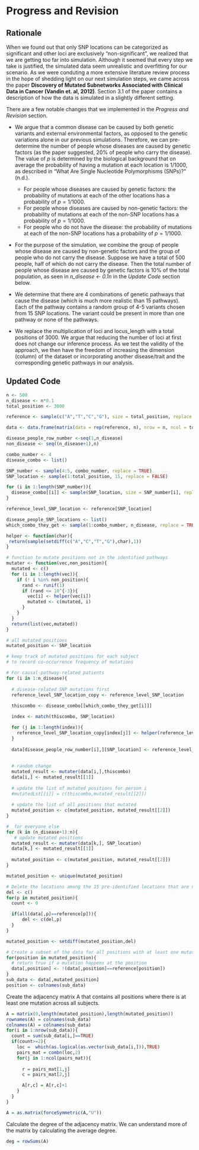 # Progress and Revision

## Rationale

When we found out that only SNP locations can be categorized as significant and other loci are exclusively "non-significant", we realized that we are getting too far into simulation. Although it seemed that every step we take is justified, the simulated data seem unrealistic and overfitting for our scenario. As we were conduting a more extensive literature review process in the hope of shedding light on our next simulation steps, we came across the paper **Discovery of Mutated Subnetworks Associated with Clinical Data in Cancer (Vandin et. al, 2012)**. Section 3.1 of the paper contains a description of how the data is simulated in a slightly different setting.

There are a few notable changes that we implemented in the *Progress and Revision* section.

+ We argue that a common disease can be caused by both genetic variants and external environmental factors, as opposed to the genetic variations alone in our previous simulations. Therefore, we can pre-determine the number of people whose diseases are caused by genetic factors (as the paper suggested, 20% of people who carry the disease). The value of $p$ is determined by the biological background that on average the probability of having a mutation at each location is $1/1000$, as described in "What Are Single Nucleotide Polymorphisms (SNPs)?" (n.d.). 
  + For people whose diseases are caused by genetic factors: the probability of mutations at each of the other locations has a probability of $p = 1/1000$.
  + For people whose diseases are caused by non-genetic factors: the probability of mutations at each of the non-SNP locations has a probability of $p = 1/1000$.
  + For people who do not have the disease: the probability of mutations at each of the non-SNP locations has a probability of $p = 1/1000$.

+ For the purpose of the simulation, we combine the group of people whose disease are caused by non-genetic factors and the group of people who do not carry the disease. Suppose we have a total of 500 people, half of which do not carry the disease. Then the total number of people whose disease are caused by genetic factors is 10% of the total population, as seen in *n_disease <- 0.1n* in the *Update Code* section below.

+ We determine that there are 4 combinations of genetic pathways that cause the disease (which is much more realistic than 15 pathways). Each of the pathway contains a random group of 4-5 variants chosen from 15 SNP locations. The variant could be present in more than one pathway or none of the pathways.

+ We replace the multiplication of loci and locus_length with a total positions of 3000. We argue that reducing the number of loci at first does not change our inference process. As we test the validity of the approach, we then have the freedom of increasing the dimension (column) of the dataset or incorporating another disease/trait and the corresponding genetic pathways in our analysis. 

## Updated Code

```r
n <- 500
n_disease <- n*0.1
total_position <- 3000
```

```r
reference <- sample(c("A","T","C","G"), size = total_position, replace = TRUE)

data <- data.frame(matrix(data = rep(reference, n), nrow = n, ncol = total_position,byrow=TRUE))

disease_people_row_number <-seq(1,n_disease)
non_disease <- seq((n_disease+1),n)

combo_number <- 4
disease_combo <- list()

SNP_number <- sample(4:5, combo_number, replace = TRUE)
SNP_location <- sample(1:total_position, 15, replace = FALSE)

for (i in 1:length(SNP_number)){
  disease_combo[[i]] <- sample(SNP_location, size = SNP_number[i], replace = FALSE)
}

reference_level_SNP_location <- reference[SNP_location]

disease_people_SNP_locations <- list()
which_combo_they_get <- sample(1:combo_number, n_disease, replace = TRUE)
```

```r
helper <- function(char){
 return(sample(setdiff(c("A","C","T","G"),char),1))
}

# function to mutate positions not in the identified pathways
mutater <- function(vec,non_position){
  mutated <- c()
  for (i in 1:length(vec)){
    if (! i %in% non_position){
      rand <- runif(1)
      if (rand <= 10^{-3}){
        vec[i] <- helper(vec[i])
        mutated <- c(mutated, i)
      }
    }
  }
  return(list(vec,mutated))
}
```

```r
# all mutated positions
mutated_position <- SNP_location

# keep track of mutated positions for each subject
# to record co-occurrence frequency of mutations

# For causal-pathway-related patients
for (i in 1:n_disease){
  
  # disease-related SNP mutations first
  reference_level_SNP_location_copy <- reference_level_SNP_location
  
  thiscombo <- disease_combo[[which_combo_they_get[i]]]

  index <- match(thiscombo, SNP_location)

  for (j in 1:length(index)){
    reference_level_SNP_location_copy[index[j]] <- helper(reference_level_SNP_location[index[j]])
  }
  
  data[disease_people_row_number[i],][SNP_location] <- reference_level_SNP_location_copy
  
  
  # random change
  mutated_result <- mutater(data[i,],thiscombo)
  data[i,] <- mutated_result[[1]]
  
  # update the list of mutated positions for person i 
  #mutatedLst[[i]] = c(thiscombo,mutated_result[[2]])
  
  # update the list of all positions that mutated
  mutated_position <- c(mutated_position, mutated_result[[2]])
}

#  for everyone else
for (k in (n_disease+1):n){
   # update mutated positions
  mutated_result <- mutater(data[k,], SNP_location)
  data[k,] <- mutated_result[[1]]
  
  mutated_position <- c(mutated_position, mutated_result[[2]])
}

mutated_position <- unique(mutated_position)
```

```r
# Delete the locations among the 15 pre-identified locations that are not selected to be part of a causal pathway
del <- c()
for(p in mutated_position){
  count <- 0

  if(all(data[,p]==reference[p])){
      del <- c(del,p)
  }
}

mutated_position <- setdiff(mutated_position,del)
```

```r
# Create a subset of the data for all positions with at least one mutation
for(position in mutated_position){
  # return true if a mutation happens at the position
  data[,position] <- !(data[,position]==reference[position])
}
sub_data <- data[,mutated_position]
position <- colnames(sub_data)
```

Create the adjacency matrix A that contains all positions where there is at least one mutation across all subjects.

```r
A = matrix(0,length(mutated_position),length(mutated_position))
rownames(A) = colnames(sub_data)
colnames(A) = colnames(sub_data)
for(i in 1:nrow(sub_data)){
  count = sum(sub_data[i,]==TRUE)
  if(count>=2){
    loc =  which(as.logical(as.vector(sub_data[i,])),TRUE)
    pairs_mat = combn(loc,2)
    for(j in 1:ncol(pairs_mat)){
    
      r = pairs_mat[1,j]
      c = pairs_mat[2,j]

      A[r,c] = A[r,c]+1
    }
  }
}

A = as.matrix(forceSymmetric(A,"U"))
```

Calculate the degree of the adjacency matrix. We can understand more of the matrix by calculating the average degree.

```r
deg = rowSums(A)
```